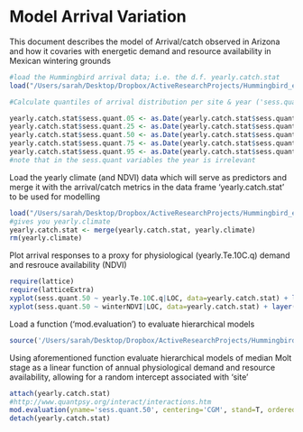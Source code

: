 Model Arrival Variation
========================================================

This document describes the model of Arrival/catch observed in Arizona and how it covaries with energetic demand and resource availability in Mexican wintering grounds

```r
#load the Hummingbird arrival data; i.e. the d.f. yearly.catch.stat
load("/Users/sarah/Desktop/Dropbox/ActiveResearchProjects/Hummingbird_extreme_limits/yearly.catch.stat.rdata")
```

```r
#Calculate quantiles of arrival distribution per site & year ('sess.quant...'). quant.50 indicates the median arrival date at a given site and year.

yearly.catch.stat$sess.quant.05 <- as.Date(yearly.catch.stat$sess.quant.05, origin="2015-01-01")
yearly.catch.stat$sess.quant.25 <- as.Date(yearly.catch.stat$sess.quant.25, origin="2015-01-01")
yearly.catch.stat$sess.quant.50 <- as.Date(yearly.catch.stat$sess.quant.50, origin="2015-01-01")
yearly.catch.stat$sess.quant.75 <- as.Date(yearly.catch.stat$sess.quant.75, origin="2015-01-01")
yearly.catch.stat$sess.quant.95 <- as.Date(yearly.catch.stat$sess.quant.95, origin="2015-01-01")
#note that in the sess.quant variables the year is irrelevant
````

Load the yearly climate (and NDVI) data which will serve as predictors and merge it with the arrival/catch metrics in the data frame 'yearly.catch.stat' to be used for modelling
````r
load("/Users/sarah/Desktop/Dropbox/ActiveResearchProjects/Hummingbird_extreme_limits/yearly.climate.rdata")
#gives you yearly.climate
yearly.catch.stat <- merge(yearly.catch.stat, yearly.climate)
rm(yearly.climate)
````

Plot arrival responses to a proxy for physiological (yearly.Te.10C.q) demand and resrouce availability (NDVI)
```r
require(lattice)
require(latticeExtra)
xyplot(sess.quant.50 ~ yearly.Te.10C.q|LOC, data=yearly.catch.stat) + layer(panel.smoother(x, y, method = "lm"))
xyplot(sess.quant.50 ~ winterNDVI|LOC, data=yearly.catch.stat) + layer(panel.smoother(x, y, method = "lm"))
```

Load a function ('mod.evaluation') to evaluate hierarchical models
````r
source('/Users/sarah/Desktop/Dropbox/ActiveResearchProjects/Hummingbird_extreme_limits/Model_evaluation_v4.r')
````

Using aforementioned function evaluate hierarchical models of median Molt stage as a linear function of annual physiological demand and resource availability, allowing for a random intercept associated with 'site' 
````r
attach(yearly.catch.stat)
#http://www.quantpsy.org/interact/interactions.htm
mod.evaluation(yname='sess.quant.50', centering='CGM', stand=T, ordered.fac.treatment = "as.num", log.D=T, R="winterNDVI", D="yearly.Te.10C.q", N = "n.birds")
detach(yearly.catch.stat)
````
